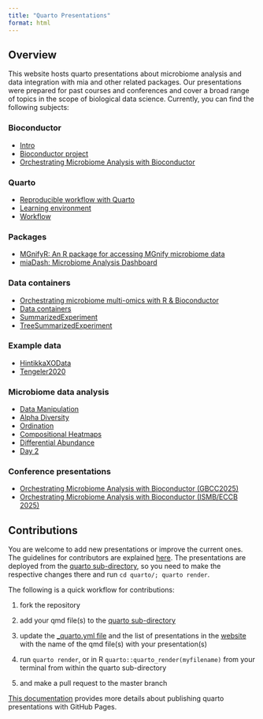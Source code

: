 ```yaml
---
title: "Quarto Presentations"
format: html
---
```


## Overview

This website hosts quarto presentations about microbiome analysis and data integration with mia and other related packages. Our presentations were prepared for past courses and conferences and cover a broad range of topics in the scope of biological data science. Currently, you can find the following subjects:

### Bioconductor

- [Intro](https://microbiome.github.io/outreach/intro.html){target="_blank"}
- [Bioconductor project](https://microbiome.github.io/outreach/bioconductor.html){target="_blank"}
- [Orchestrating Microbiome Analysis with Bioconductor](https://microbiome.github.io/outreach/oma.html){target="_blank"}

### Quarto

- [Reproducible workflow with Quarto](https://microbiome.github.io/outreach/reproducible_workflow.html){target="_blank"}
- [Learning environment](https://microbiome.github.io/outreach/starting.html){target="_blank"}
- [Workflow](https://microbiome.github.io/outreach/workflow.html){target="_blank"}

### Packages

- [MGnifyR: An R package for accessing MGnify microbiome data](https://microbiome.github.io/outreach/mgnifyr.html){target="_blank"}
- [miaDash: Microbiome Analysis Dashboard](https://microbiome.github.io/outreach/miadash.html){target="_blank"}

### Data containers

- [Orchestrating microbiome multi-omics with R & Bioconductor](https://microbiome.github.io/outreach/lahti_bioc2023.html){target="_blank"}
- [Data containers](https://microbiome.github.io/outreach/datacontainers.html){target="_blank"}
- [SummarizedExperiment](https://microbiome.github.io/outreach/summarizedexperiment.html){target="_blank"}
- [TreeSummarizedExperiment](https://microbiome.github.io/outreach/treese.html){target="_blank"}

### Example data

- [HintikkaXOData](https://microbiome.github.io/outreach/hintikkaxo_presentation.html){target="_blank"}
- [Tengeler2020](https://microbiome.github.io/outreach/tengeler2020_presentation.html){target="_blank"}

### Microbiome data analysis

- [Data Manipulation](https://microbiome.github.io/outreach/data_manipulation.html){target="_blank"}
- [Alpha Diversity](https://microbiome.github.io/outreach/alpha_diversity.html){target="_blank"}
- [Ordination](https://microbiome.github.io/outreach/ordination.html){target="_blank"}
- [Compositional Heatmaps](https://microbiome.github.io/outreach/compositional_heatmap.html){target="_blank"}
- [Differential Abundance](https://microbiome.github.io/outreach/differential_abundance.html){target="_blank"}
- [Day 2](https://microbiome.github.io/outreach/day2.html){target="_blank"}

### Conference presentations

- [Orchestrating Microbiome Analysis with Bioconductor (GBCC2025)](https://microbiome.github.io/outreach/gbcc2025.html){target="_blank"}
- [Orchestrating Microbiome Analysis with Bioconductor (ISMB/ECCB 2025)](https://microbiome.github.io/outreach/ismb_eccb2025.html){target="_blank"}

## Contributions

You are welcome to add new presentations or improve the current ones. The guidelines for contributors are explained [here](https://github.com/microbiome/OMA#development-and-contributions). The presentations are deployed from the [quarto sub-directory](https://github.com/microbiome/outreach/blob/main/quarto/), so you need to make the respective changes there and run `cd quarto/; quarto render`.

The following is a quick workflow for contributions:

1.  fork the repository

2.  add your qmd file(s) to the [quarto sub-directory](https://github.com/microbiome/outreach/blob/main/quarto/)

3.  update the [\_quarto.yml file](https://github.com/microbiome/outreach/blob/main/quarto/_quarto.yml) and the list of presentations in the [website](https://github.com/microbiome/outreach/blob/main/quarto/index.qmd) with the name of the qmd file(s) with your presentation(s)

4.  run `quarto render`, or in R `quarto::quarto_render(myfilename)` from your terminal from within the quarto sub-directory

5.  and make a pull request to the master branch

[This documentation](https://quarto.org/docs/publishing/github-pages.html#publish-command) provides more details about publishing quarto presentations with GitHub Pages.
